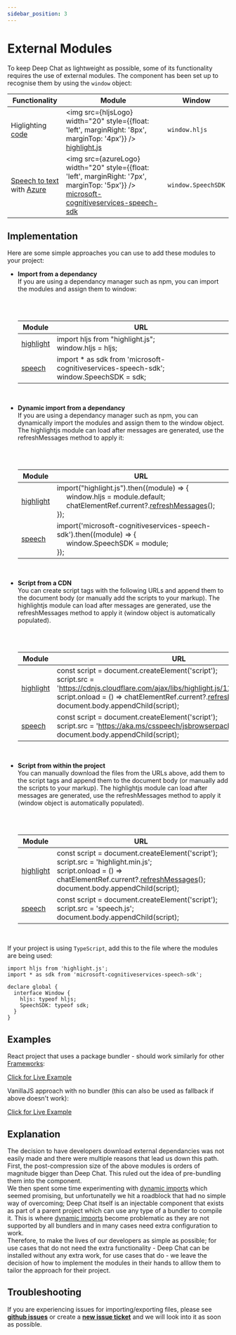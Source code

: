```yaml
---
sidebar_position: 3
---
```



# External Modules

To keep Deep Chat as lightweight as possible, some of its functionality requires the use of external modules.
The component has been set up to recognise them by using the `window` object:

| Functionality                                                                           | Module                                                                                                                                                                                                          | Window             |
| --------------------------------------------------------------------------------------- | --------------------------------------------------------------------------------------------------------------------------------------------------------------------------------------------------------------- | ------------------ |
| Higlighting [code](../docs/messages#code-messages)                                      | <img src={hljsLogo} width="20" style={{float: 'left', marginRight: '8px', marginTop: '4px'}} /> [highlight.js](https://www.npmjs.com/package/highlight.js?activeTab=readme)                                     | `window.hljs`      |
| [Speech to text](../docs/speech#speechToText) with [Azure](../docs/speech#AzureOptions) | <img src={azureLogo} width="20" style={{float: 'left', marginRight: '7px', marginTop: '5px'}} /> [microsoft-cognitiveservices-speech-sdk](https://www.npmjs.com/package/microsoft-cognitiveservices-speech-sdk) | `window.SpeechSDK` |

## Implementation

Here are some simple approaches you can use to add these modules to your project:

- <b>Import from a dependancy</b> <br />
  If you are using a dependancy manager such as npm, you can import the modules and assign them to window:

  <br />
  <br />

  | Module                                                                         | URL                                                                                            |
  | ------------------------------------------------------------------------------ | ---------------------------------------------------------------------------------------------- |
  | [highlight](https://www.npmjs.com/package/highlight.js?activeTab=readme)       | import hljs from "highlight.js"; <br /> window.hljs = hljs;                                    |
  | [speech](https://www.npmjs.com/package/microsoft-cognitiveservices-speech-sdk) | import \* as sdk from 'microsoft-cognitiveservices-speech-sdk'; <br /> window.SpeechSDK = sdk; |

  <br />

- <b>Dynamic import from a dependancy</b> <br />
  If you are using a dependancy manager such as npm, you can dynamically import the modules and assign them to the window
  object. The highlightjs module can load after messages are generated, use the refreshMessages method to apply it:

  <br />
  <br />

  | Module                                                                         | URL                                                                                                                                                                                                                              |
  | ------------------------------------------------------------------------------ | -------------------------------------------------------------------------------------------------------------------------------------------------------------------------------------------------------------------------------- |
  | [highlight](https://www.npmjs.com/package/highlight.js?activeTab=readme)       | import("highlight.js").then((module) => { <br /> &nbsp;&nbsp;&nbsp;&nbsp; window.hljs = module.default; <br /> &nbsp;&nbsp;&nbsp;&nbsp; chatElementRef.current?.[refreshMessages](../docs/methods#refreshMessages)(); <br /> }); |
  | [speech](https://www.npmjs.com/package/microsoft-cognitiveservices-speech-sdk) | import('microsoft-cognitiveservices-speech-sdk').then((module) => { <br /> &nbsp;&nbsp;&nbsp;&nbsp; window.SpeechSDK = module; <br /> });                                                                                        |

  <br />

- <b>Script from a CDN</b> <br />
  You can create script tags with the following URLs and append them to the document body (or manually add the scripts to
  your markup). The highlightjs module can load after messages are generated, use the refreshMessages method to apply it
  (window object is automatically populated).

  <br />
  <br />

  | Module                                                                         | URL                                                                                                                                                                                                                                                                                                      |
  | ------------------------------------------------------------------------------ | -------------------------------------------------------------------------------------------------------------------------------------------------------------------------------------------------------------------------------------------------------------------------------------------------------- |
  | [highlight](https://www.npmjs.com/package/highlight.js?activeTab=readme)       | const script = document.createElement('script'); <br /> script.src = 'https://cdnjs.cloudflare.com/ajax/libs/highlight.js/11.8.0/highlight.min.js'; <br /> script.onload = () => chatElementRef.current?.[refreshMessages](../docs/methods#refreshMessages)(); <br /> document.body.appendChild(script); |
  | [speech](https://www.npmjs.com/package/microsoft-cognitiveservices-speech-sdk) | const script = document.createElement('script'); <br /> script.src = 'https://aka.ms/csspeech/jsbrowserpackageraw'; <br /> document.body.appendChild(script);                                                                                                                                            |

  <br />

- <b>Script from within the project</b> <br />
  You can manually download the files from the URLs above, add them to the script tags and append them to the document body
  (or manually add the scripts to your markup). The highlightjs module can load after messages are generated, use the
  refreshMessages method to apply it (window object is automatically populated).

  <br />
  <br />

  | Module                                                                         | URL                                                                                                                                                                                                                                           |
  | ------------------------------------------------------------------------------ | --------------------------------------------------------------------------------------------------------------------------------------------------------------------------------------------------------------------------------------------- |
  | [highlight](https://www.npmjs.com/package/highlight.js?activeTab=readme)       | const script = document.createElement('script'); <br /> script.src = 'highlight.min.js'; <br /> script.onload = () => chatElementRef.current?.[refreshMessages](../docs/methods#refreshMessages)(); <br /> document.body.appendChild(script); |
  | [speech](https://www.npmjs.com/package/microsoft-cognitiveservices-speech-sdk) | const script = document.createElement('script'); <br /> script.src = 'speech.js'; <br /> document.body.appendChild(script);                                                                                                                   |

  <br />

If your project is using `TypeScript`, add this to the file where the modules are being used:

```
import hljs from 'highlight.js';
import * as sdk from 'microsoft-cognitiveservices-speech-sdk';

declare global {
  interface Window {
    hljs: typeof hljs;
    SpeechSDK: typeof sdk;
  }
}
```

## Examples

React project that uses a package bundler - should work similarly for other [Frameworks](./frameworks):

[Click for Live Example](https://stackblitz.com/edit/stackblitz-starters-cebqwu?file=src%2FApp.tsx)

VanillaJS approach with no bundler (this can also be used as fallback if above doesn't work):

[Click for Live Example](https://codesandbox.io/s/deep-chat-vanillajs-external-modules-fgw5k5?file=/index.html)

## Explanation

The decision to have developers download external dependancies was not easily made and there were multiple reasons that
lead us down this path. <br />
First, the post-compression size of the above modules is orders of magnitude bigger than Deep Chat. This
ruled out the idea of pre-bundling them into the component. <br />
We then spent some time experimenting with [dynamic imports](https://developer.mozilla.org/en-US/docs/Web/JavaScript/Reference/Operators/import) which
seemed promising, but unfortunatelly we hit a roadblock that had no simple way of overcoming; Deep Chat itself is an injectable component that
exists as part of a parent project which can use any type of a bundler to compile it. This is where
[dynamic imports](https://developer.mozilla.org/en-US/docs/Web/JavaScript/Reference/Operators/import) become
problematic as they are not supported by all bundlers and in many cases need extra configuration to work. <br />
Therefore, to make the lives of our developers as simple as possible; for use cases that do not need the extra functionality - Deep Chat can
be installed without any extra work, for use cases that do - we leave the decision of how to implement the modules
in their hands to alllow them to tailor the approach for their project.

## Troubleshooting

If you are experiencing issues for importing/exporting files, please see [**github issues**](https://github.com/OvidijusParsiunas/deep-chat/issues) or create
a [**new issue ticket**](https://github.com/OvidijusParsiunas/deep-chat/issues/new) and we will look into
it as soon as possible.
